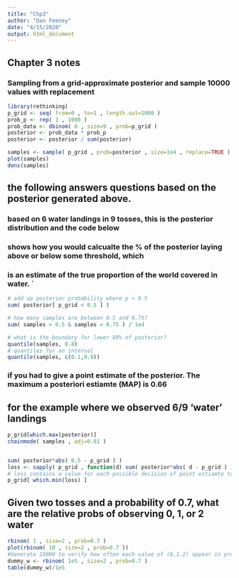 ```yaml
---
title: "Chp3"
author: "Dan Feeney"
date: "4/15/2020"
output: html_document
---
```

## Chapter 3 notes

### Sampling from a grid-approximate posterior and sample 10000 values with replacement

```r
library(rethinking)
p_grid <- seq( from=0 , to=1 , length.out=1000 )
prob_p <- rep( 1 , 1000 )
prob_data <- dbinom( 6 , size=9 , prob=p_grid )
posterior <- prob_data * prob_p
posterior <- posterior / sum(posterior)

samples <- sample( p_grid , prob=posterior , size=1e4 , replace=TRUE )
plot(samples)
dens(samples)
```

## the following answers questions based on the posterior generated above.
### based on 6 water landings in 9 tosses, this is the posterior distribution and the code below
### shows how you would calcualte the % of the posterior laying above or below some threshold, which
### is an estimate of the true proportion of the world covered in water. `
```r
# add up posterior probability where p < 0.5 
sum( posterior[ p_grid < 0.5 ] )

# how many samples are between 0.5 and 0.75?
sum( samples > 0.5 & samples < 0.75 ) / 1e4

# what is the boundary for lower 80% of posterior?
quantile(samples, 0.8)
# quantiles for an interval
quantile(samples, c(0.1,0.9))
```

### if you had to give a point estimate of the posterior. The maximum a posteriori estiamte (MAP) is 0.66
## for the example where we observed 6/9 'water' landings
```r
p_grid[which.max(posterior)]
chainmode( samples , adj=0.01 )


sum( posterior*abs( 0.5 - p_grid ) )
loss <- sapply( p_grid , function(d) sum( posterior*abs( d - p_grid ) ) )
# loss contains a value for each possible decision of point estiamte to use based on a loss function
p_grid[ which.min(loss) ]
```

## Given two tosses and a probability of 0.7, what are the relative probs of observing 0, 1, or 2 water
```r
rbinom( 1 , size=2 , prob=0.7 )
plot(rbinom( 10 , size=2 , prob=0.7 ))
#Generate 10000 to verify how often each value of (0,1,2) appear in proportion to its liklihood
dummy_w <- rbinom( 1e5 , size=2 , prob=0.7 )
table(dummy_w)/1e5
```